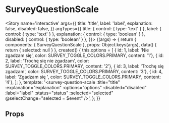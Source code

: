 
<Meta title='atoms/SurveyQuestionScale' component={SurveyQuestionScale} />

# SurveyQuestionScale

<Story name='interactive'
	   args={{
		  title: 'title',
		   label: 'label',
		   explanation: false,
		   disabled: false,
	   }}
	   argTypes={{
		   title: { control: { type: 'text' } },
		   label: { control: { type: 'text' } },
		   explanation: { control: { type: 'boolean' } },
		   disabled: { control: { type: 'boolean' } },
	   }}>
	{(args) => {
		return {
			components: { SurveyQuestionScale },
			props: Object.keys(args),
			data() {
				return { selected: null }
			},
			created() {
				this.options = [
					{ id: 1, label: 'Nie zgadzam się', color: SURVEY_TOGGLE_COLORS.PRIMARY, content: '1'},
					{ id: 2, label: 'Trochę się nie zgadzam', color: SURVEY_TOGGLE_COLORS.PRIMARY, content: '2'},
					{ id: 3, label: 'Trochę się zgadzam', color: SURVEY_TOGGLE_COLORS.PRIMARY, content: '3'},
					{ id: 4, label: 'Zgadzam się ', color: SURVEY_TOGGLE_COLORS.PRIMARY, content: '4'},
				];
			},
			template: '<survey-question-scale :title="title" :explanation="explanation" :options="options" :disabled="disabled" :label="label" :status="status" :selected="selected" @selectChange="selected = $event" />',
		};
	}}
</Story>

## Props

<Props of={SurveyQuestionScale} />